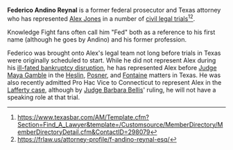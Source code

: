 {{Stub}}

'''Federico Andino Reynal''' is a former federal prosecutor and Texas attorney who has represented [[Alex Jones]] in a number of [[Notable Legal Proceedings|civil legal trials]]<ref>https://www.texasbar.com/AM/Template.cfm?Section=Find_A_Lawyer&template=/Customsource/MemberDirectory/MemberDirectoryDetail.cfm&ContactID=298079</ref><ref>https://frlaw.us/attorney-profile/f-andino-reynal-esq/</ref>.

Knowledge Fight fans often call him "Fed" both as a reference to his first name (although he goes by Andino) and his former profession.

Federico was brought onto Alex's legal team not long before trials in Texas were originally scheduled to start. While he did not represent Alex during his [[InfoW et. al. Bankruptcy Case|ill-fated bankruptcy disruption]], he has represented Alex before [[Judge Maya Gamble]] in the [[Texas Sandy Hook Lawsuit (Heslin v. Jones)|Heslin]], [[Pozner Texas Sandy Hook Lawsuit (Pozner v. Jones)|Posner]], and [[Texas Parkland Shooting Lawsuit (Fontaine v. Jones)|Fontaine]] matters in Texas. He was also recently admitted Pro Hac Vice to Connecticut to represent Alex in the [[Connecticut Sandy Hook Lawsuit (Lafferty v. Jones)|Lafferty case]], although by [[Judge Barbara Bellis]]' ruling, he will not have a speaking role at that trial.